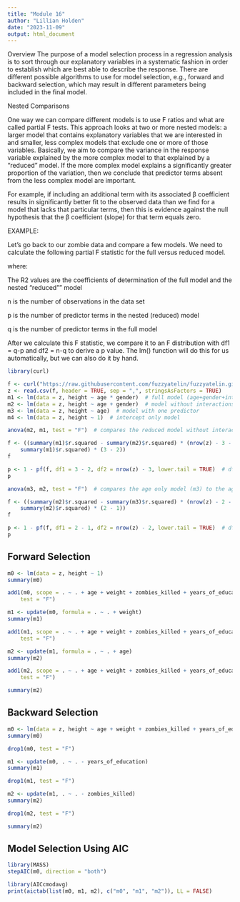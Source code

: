 ```yaml
---
title: "Module 16"
author: "Lillian Holden"
date: "2023-11-09"
output: html_document
---
```


Overview
The purpose of a model selection process in a regression analysis is to sort through our explanatory variables in a systematic fashion in order to establish which are best able to describe the response. There are different possible algorithms to use for model selection, e.g., forward and backward selection, which may result in different parameters being included in the final model.

Nested Comparisons

One way we can compare different models is to use F ratios and what are called partial F tests. This approach looks at two or more nested models: a larger model that contains explanatory variables that we are interested in and smaller, less complex models that exclude one or more of those variables. Basically, we aim to compare the variance in the response variable explained by the more complex model to that explained by a “reduced” model. If the more complex model explains a significantly greater proportion of the variation, then we conclude that predictor terms absent from the less complex model are important.

For example, if including an additional term with its associated β coefficient results in significantly better fit to the observed data than we find for a model that lacks that particular terms, then this is evidence against the null hypothesis that the β coefficient (slope) for that term equals zero.

EXAMPLE:

Let’s go back to our zombie data and compare a few models. We need to calculate the following partial F statistic for the full versus reduced model.


where:

The R2 values are the coefficients of determination of the full model and the nested “reduced”" model

n is the number of observations in the data set

p is the number of predictor terms in the nested (reduced) model

q is the number of predictor terms in the full model

After we calculate this F statistic, we compare it to an F distribution with df1 = q-p and df2 = n-q to derive a p value. The lm() function will do this for us automatically, but we can also do it by hand.


```r
library(curl)
```

```r
f <- curl("https://raw.githubusercontent.com/fuzzyatelin/fuzzyatelin.github.io/master/AN588_Fall21/zombies.csv")
z <- read.csv(f, header = TRUE, sep = ",", stringsAsFactors = TRUE)
m1 <- lm(data = z, height ~ age * gender)  # full model (age+gender+interaction)
m2 <- lm(data = z, height ~ age + gender)  # model without interactions 
m3 <- lm(data = z, height ~ age)  # model with one predictor
m4 <- lm(data = z, height ~ 1)  # intercept only model
```

```r
anova(m2, m1, test = "F")  # compares the reduced model without interactions (m2) to the full model with interactions (m1)
```

```r
f <- ((summary(m1)$r.squared - summary(m2)$r.squared) * (nrow(z) - 3 - 1))/((1 -
    summary(m1)$r.squared) * (3 - 2))
f
```

```r
p <- 1 - pf(f, df1 = 3 - 2, df2 = nrow(z) - 3, lower.tail = TRUE)  # df1 = q-p, df2 = n-q
p
```

```r
anova(m3, m2, test = "F")  # compares the age only model (m3) to the age + gender model (m2)
```

```r
f <- ((summary(m2)$r.squared - summary(m3)$r.squared) * (nrow(z) - 2 - 1))/((1 -
    summary(m2)$r.squared) * (2 - 1))
f
```

```r
p <- 1 - pf(f, df1 = 2 - 1, df2 = nrow(z) - 2, lower.tail = TRUE)  # df1 = q-p, df2 = n-q
p
```

## Forward Selection
```r
m0 <- lm(data = z, height ~ 1)
summary(m0)
```

```r
add1(m0, scope = . ~ . + age + weight + zombies_killed + years_of_education,
    test = "F")
```

```r
m1 <- update(m0, formula = . ~ . + weight)
summary(m1)
```

```r
add1(m1, scope = . ~ . + age + weight + zombies_killed + years_of_education,
    test = "F")
```

```r
m2 <- update(m1, formula = . ~ . + age)
summary(m2)
```

```r
add1(m2, scope = . ~ . + age + weight + zombies_killed + years_of_education,
    test = "F")
```

```r
summary(m2)
```

## Backward Selection
```r
m0 <- lm(data = z, height ~ age + weight + zombies_killed + years_of_education)
summary(m0)
```

```r
drop1(m0, test = "F")
```

```r
m1 <- update(m0, . ~ . - years_of_education)
summary(m1)
```

```r
drop1(m1, test = "F")
```

```r
m2 <- update(m1, . ~ . - zombies_killed)
summary(m2)
```

```r
drop1(m2, test = "F")
```

```r
summary(m2)
```

## Model Selection Using AIC
```r
library(MASS)
stepAIC(m0, direction = "both")
```

```r
library(AICcmodavg)
print(aictab(list(m0, m1, m2), c("m0", "m1", "m2")), LL = FALSE)
```